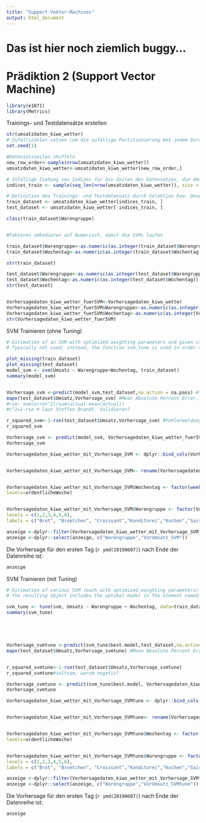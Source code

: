 ```yaml
---
title: "Support-Vektor-Machines"
output: html_document
---
```

# Das ist hier noch ziemlich buggy... 

# Prädiktion 2 (Support Vector Machine)


```r

library(e1071)
library(Metrics)

```

Trainings- und Testdatensätze erstellen

```r

str(umsatzdaten_kiwo_wetter)
# Zufallszähler setzen (um die zufällige Partitionierung bei jedem Durchlauf gleich zu halten)
set.seed(1)

#Datensatzzeilen shuffeln
new_row_order<-sample(nrow(umsatzdaten_kiwo_wetter))
umsatzdaten_kiwo_wetter<-umsatzdaten_kiwo_wetter[new_row_order,]

# Zufällige Ziehung von Indizes für die Zeilen des Datensatzes, die dem Traininsdatensatz zugeordnet werden, Umfang: 80%
indices_train <- sample(seq_len(nrow(umsatzdaten_kiwo_wetter)), size = floor(0.80 * nrow(umsatzdaten_kiwo_wetter)))

# Definition des Trainings- und Testdatensatz durch Selektion bzw. Deselektion der entsprechenden Datenzeilen 
train_dataset <- umsatzdaten_kiwo_wetter[indices_train, ]
test_dataset <- umsatzdaten_kiwo_wetter[-indices_train, ]

class(train_dataset$Warengruppe)


#Faktoren umkodieren auf Numerisch, damit die SVMs laufen

train_dataset$Warengruppe<-as.numeric(as.integer(train_dataset$Warengruppe))
train_dataset$Wochentag<-as.numeric(as.integer(train_dataset$Wochentag))

str(train_dataset)

test_dataset$Warengruppe<-as.numeric(as.integer(test_dataset$Warengruppe))
test_dataset$Wochentag<-as.numeric(as.integer(test_dataset$Wochentag))
str(test_dataset)


Vorhersagedaten_kiwo_wetter_fuerSVM<-Vorhersagedaten_kiwo_wetter
Vorhersagedaten_kiwo_wetter_fuerSVM$Warengruppe<-as.numeric(as.integer(Vorhersagedaten_kiwo_wetter_fuerSVM$Warengruppe))
Vorhersagedaten_kiwo_wetter_fuerSVM$Wochentag<-as.numeric(as.integer(Vorhersagedaten_kiwo_wetter_fuerSVM$Wochentag))
str(Vorhersagedaten_kiwo_wetter_fuerSVM)
```

SVM Trainieren (ohne Tuning)

```r
# Estimation of an SVM with optimized weighting parameters and given standard hyper parameters
# Typically not used; instead, the function svm_tune is used in order to also get a model with optimized hyper parameters

plot_missing(train_dataset)
plot_missing(test_dataset)
model_svm <- svm(Umsatz ~ Warengruppe+Wochentag, train_dataset)
summary(model_svm)


Vorhersage_svm <-predict(model_svm,test_dataset,na.action = na.pass) #TODO es werden nur für 1646 der ca. 2180 Testdatensätze Vorhersagen geschätzt. Warum? --> Fehlermeldungen
mape(test_dataset$Umsatz,Vorhersage_svm) #Mean Absolute Percent Error, Fehlermeldung ist Folgefehler
#rse: sum(error^2)/sum(actual-mean(actual))
#r^2=1-rse # laut Steffen Brandt. Validieren?

r_squared_svm<-1-rse(test_dataset$Umsatz,Vorhersage_svm) #Fehlermeldung ist Folgefehler der fehlenden Werte
r_squared_svm 

Vorhersage_svm <- predict(model_svm, Vorhersagedaten_kiwo_wetter_fuerSVM, na.action = na.pass) #TODO gibt ebenfalls nur 6 Werte aus, warum? 
Vorhersage_svm

Vorhersagedaten_kiwo_wetter_mit_Vorhersage_SVM <- dplyr::bind_cols(Vorhersagedaten_kiwo_wetter_fuerSVM, as.data.frame(Vorhersage_svm ))


Vorhersagedaten_kiwo_wetter_mit_Vorhersage_SVM<- rename(Vorhersagedaten_kiwo_wetter_mit_Vorhersage_SVM,VorUmsatz_SVM = Vorhersage_svm)


Vorhersagedaten_kiwo_wetter_mit_Vorhersage_SVM$Wochentag <- factor(weekdays(Vorhersagedaten_kiwo_wetter_mit_Vorhersage_SVM$Datum),
levels=ordentlicheWoche)


Vorhersagedaten_kiwo_wetter_mit_Vorhersage_SVM$Warengruppe <- factor(Vorhersagedaten_kiwo_wetter_mit_Vorhersage_SVM$Warengruppe,
levels = c(1,2,3,4,5,6),
labels = c("Brot", "Broetchen", "Croissant","Konditorei","Kuchen","Saisonbrote"))

anzeige <-dplyr::filter(Vorhersagedaten_kiwo_wetter_mit_Vorhersage_SVM,Datum==ymd(20190607))
anzeige <-dplyr::select(anzeige, c("Warengruppe","VorUmsatz_SVM"))

```



Die Vorhersage für den ersten Tag (`r ymd(20190607)`) nach Ende der Datenreihe ist:

```r
anzeige
```




SVM Trainieren (mit Tuning)

```r



# Estimation of various SVM (each with optimized weighting parameters) using systematically varied hyper parameters (typically called 'grid search' approach) and cross validation
# the resulting object includes the optimal model in the element named 'best.model'

svm_tune <- tune(svm, Umsatz ~ Warengruppe + Wochentag, data=train_dataset,ranges = list(epsilon = seq(0.2,1,0.1), cost = 2^(2:3))) #TODO wirft noch Fehler. Warum? Irgendwie inkompatible Faktor-Längen?
summary(svm_tune)





Vorhersage_svmtune <-predict(svm_tune$best.model,test_dataset,na.action = na.pass)
mape(test_dataset$Umsatz,Vorhersage_svmtune) #Mean Absolute Percent Error


r_squared_svmtune<-1-rse(test_dataset$Umsatz,Vorhersage_svmtune)
r_squared_svmtune#seltsam, warum negativ?

Vorhersage_svmtune <- predict(svm_tune$best.model, Vorhersagedaten_kiwo_wetter_fuerSVM,na.action = na.pass) #TODO gibt nur 6 Werte aus, warum? Hier noch falsch
Vorhersage_svmtune

Vorhersagedaten_kiwo_wetter_mit_Vorhersage_SVMtune <- dplyr::bind_cols(Vorhersagedaten_kiwo_wetter_fuerSVM, as.data.frame(Vorhersage_svmtune ))


Vorhersagedaten_kiwo_wetter_mit_Vorhersage_SVMtune<- rename(Vorhersagedaten_kiwo_wetter_mit_Vorhersage_SVMtune,VorUmsatz_SVMtune = Vorhersage_svmtune)


Vorhersagedaten_kiwo_wetter_mit_Vorhersage_SVMtune$Wochentag <- factor(weekdays(Vorhersagedaten_kiwo_wetter_mit_Vorhersage_SVMtune$Datum),
levels=ordentlicheWoche)


Vorhersagedaten_kiwo_wetter_mit_Vorhersage_SVMtune$Warengruppe <- factor(Vorhersagedaten_kiwo_wetter_mit_Vorhersage_SVMtune$Warengruppe,
levels = c(1,2,3,4,5,6),
labels = c("Brot", "Broetchen", "Croissant","Konditorei","Kuchen","Saisonbrote"))

anzeige <-dplyr::filter(Vorhersagedaten_kiwo_wetter_mit_Vorhersage_SVMtune,Datum==ymd(20190607))
anzeige <-dplyr::select(anzeige, c("Warengruppe","VorUmsatz_SVMtune"))

```



Die Vorhersage für den ersten Tag (`r ymd(20190607)`) nach Ende der Datenreihe ist:

```r
anzeige
```

